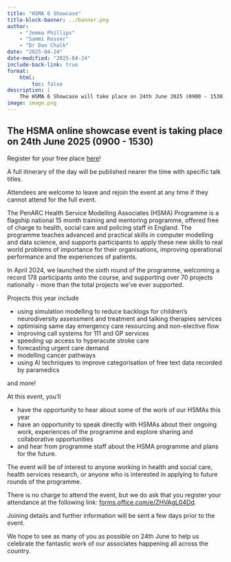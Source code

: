 ```yaml
---
title: "HSMA 6 Showcase"
title-block-banner: ../banner.png
author:
    - "Jemma Phillips"
    - "Sammi Rosser"
    - "Dr Dan Chalk"
date: "2025-04-24"
date-modified: "2025-04-24"
include-back-link: true
format:
    html:
        toc: false
description: |
    The HSMA 6 Showcase will take place on 24th June 2025 (0900 - 1530). Find out more...
image: image.png
---
```


## The HSMA online showcase event is taking place on 24th June 2025 (0900 - 1530)

:::{.callout-tip appearance="simple"}
Register for your free place [here](https://forms.office.com/e/ZHVAgL04Dd)!

A full itinerary of the day will be published nearer the time with specific talk titles.

Attendees are welcome to leave and rejoin the event at any time if they cannot attend for the full event.
:::

The PenARC Health Service Modelling Associates (HSMA) Programme is a flagship national 15 month training and mentoring programme, offered free of charge to health, social care and policing staff in England. The programme teaches advanced and practical skills in computer modelling and data science, and supports participants to apply these new skills to real world problems of importance for their organisations, improving operational performance and the experiences of patients.

In April 2024, we launched the sixth round of the programme, welcoming a record 178 participants onto the course, and supporting over 70 projects nationally - more than the total projects we’ve ever supported.

Projects this year include

- using simulation modelling to reduce backlogs for children’s neurodiversity assessment and treatment and talking therapies services
- optimising same day emergency care resourcing and non-elective flow
- improving call systems for 111 and GP services
- speeding up access to hyperacute stroke care
- forecasting urgent care demand
- modelling cancer pathways
- using AI techniques to improve categorisation of free text data recorded by paramedics

and more!

At this event, you’ll

- have the opportunity to hear about some of the work of our HSMAs this year
- have an opportunity to speak directly with HSMAs about their ongoing work, experiences of the programme and explore sharing and collaborative opportunities
- and hear from programme staff about the HSMA programme and plans for the future.

The event will be of interest to anyone working in health and social care, health services research, or anyone who is interested in applying to future rounds of the programme.

There is no charge to attend the event, but we do ask that you register your attendance at the following link: [forms.office.com/e/ZHVAgL04Dd](https://forms.office.com/e/ZHVAgL04Dd).

Joining details and further information will be sent a few days prior to the event.

We hope to see as many of you as possible on 24th June to help us celebrate the fantastic work of our associates happening all across the country.
